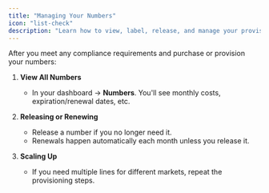 ```yaml
---
title: "Managing Your Numbers"
icon: "list-check"
description: "Learn how to view, label, release, and manage your provisioned phone numbers"
---
```


After you meet any compliance requirements and purchase or provision your numbers:

1. **View All Numbers**

   - In your dashboard → **Numbers**. You'll see monthly costs, expiration/renewal dates, etc.

2. **Releasing or Renewing**

   - Release a number if you no longer need it.
   - Renewals happen automatically each month unless you release it.

3. **Scaling Up**
   - If you need multiple lines for different markets, repeat the provisioning steps.
